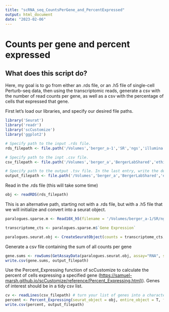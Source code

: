 ```yaml
---
title: "scRNA_seq_CountsPerGene_and_PercentExpressed"
output: html_document
date: "2023-02-06"
---
```


# Counts per gene and percent expressed

## What does this script do?

Here, my goal is to go from either an .rds file, or an .h5 file of single-cell Perturb-seq data, then using the transcriptomic reads, generate a csv with the number of read counts per gene, as well as a csv with the percentage of cells that expressed that gene.

First let's load our libraries, and specify our desired file paths.

```r

library('Seurat')
library('readr')
library('scCustomize')
library('ggplot2')

# Specify path to the input .rds file.
rds_filepath <- file.path('/Volumes','berger_a-1','SR','ngs','illumina','ahberger','220826_VH00699_191_AAAT5V2HV','Analysis','Seurat', 'clustering.rds')

# Specify path to the inpt .csv file.
csv_filepath <- file.path('/Volumes','berger_a','BergerLabShared','ethieme','Perturb_seq','2022_10_07_scRNAseq_HeLa','input_data','110_lib_gene_names.csv')

# Specify path to the output .tsv file. In the last entry, write the desired file name.
output_filepath <- file.path('/Volumes','berger_a','BergerLabShared','ethieme','Perturb_seq','2022_10_07_scRNAseq_HeLa','output_data', 'gene_sums_fromh5_PC9.tsv')

```

Read in the .rds file (this will take some time)

```r
obj <- readRDS(rds_filepath)
```

This is an alternative path, starting not with a .rds file, but with a .h5 file that we will initialize and convert into a seurat object.

```r
paralogues.sparse.m <- Read10X_h5(filename = '/Volumes/berger_a-1/SR/ngs/illumina/ahberger/220826_VH00699_191_AAAT5V2HV/Analysis/PC9_final/filtered_feature_bc_matrix.h5')

transcriptome_cts <- paralogues.sparse.m$`Gene Expression`

paralogues.seurat.obj <- CreateSeuratObject(counts = transcriptome_cts, project = 'Perturb_pilot', min.cells = 5, min.features = 200)
```

Generate a csv file containing the sum of all counts per gene

```r
gene.sums <- rowSums(GetAssayData(paralogues.seurat.obj, assay="RNA", slot="counts")) # sum the RNA counts/gene
write.csv(gene.sums, output_filepath)
```

Use the Percent_Expressing function of scCustomize to calculate the percent of cells expressing a specified gene ([https://samuel-marsh.github.io/scCustomize/reference/Percent_Expressing.html)](https://samuel-marsh.github.io/scCustomize/reference/Percent_Expressing.html)). Genes of interest should be in a tidy csv list.

```r
cv <- readLines(csv_filepath) # turn your list of genes into a character vector
percent <- Percent_Expressing(seurat_object = obj, entire_object = T, features = cv)
write.csv(percent, output_filepath)
```
